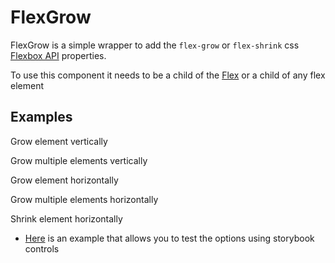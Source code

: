 
<Meta title='Base/FlexGrow/Intro' component={FlexGrow} />

# FlexGrow

FlexGrow is a simple wrapper to add the `flex-grow` or `flex-shrink` css [Flexbox API](https://www.w3schools.com/css/css3_flexbox.asp) properties.

To use this component it needs to be a child of the [Flex](/story/base-flex-intro--page) or a child of any flex element

## Examples

Grow element vertically

<Canvas>
  <Story id='base-flexgrow--grow-element-vertically' />
</Canvas>

Grow multiple elements vertically

<Canvas>
  <Story id='base-flexgrow--grow-multiple-elements-vertically' />
</Canvas>

Grow element horizontally

<Canvas>
  <Story id='base-flexgrow--grow-element-horizontally' />
</Canvas>

Grow multiple elements horizontally

<Canvas>
  <Story id='base-flexgrow--grow-multiple-elements-horizontally' />
</Canvas>

Shrink element horizontally

<Canvas>
  <Story id='base-flexgrow--shrink-element-horizontally' />
</Canvas>

- [Here](/story/base-flexgrow--interactive-flex-grow-and-shrink) is an example that allows you to test the options using storybook controls 

<Canvas>
  <Story id='base-flexgrow--interactive-flex-grow-and-shrink' />
</Canvas>
